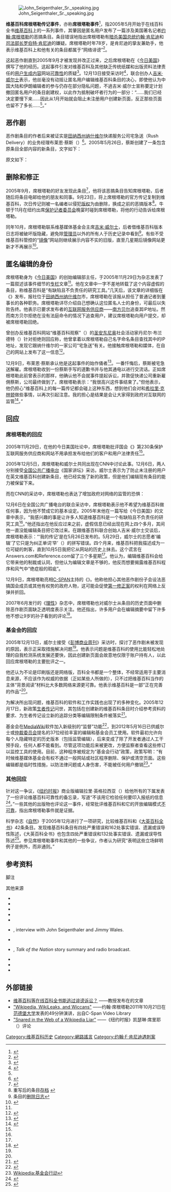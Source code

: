 [[File:John_Seigenthaler_Sr._speaking.jpg|thumb]]

'''维基百科席根塔勒传记事件'''，亦称'''席根塔勒事件'''<ref>{{cite news | url=http://www.nytimes.com/2009/08/25/technology/internet/25wikipedia.html?_r=1 | title=Wikipedia to Limit Changes to Articles on People | work=The New York Times | date=2009-08-24 | accessdate=2012-04-07 | author=Cohen, Noam | archive-date=2022-03-27 | archive-url=https://web.archive.org/web/20220327011739/https://www.nytimes.com/2009/08/25/technology/internet/25wikipedia.html?_r=1 }}</ref>，指2005年5月开始于在线百科全书[[维基百科|维基百科]]上的一系列事件，其肇因是匿名用户发布了一篇涉及美国著名记者[[约翰·席根塔勒|约翰·席根塔勒]]的恶搞条目。条目错误地指出席根塔勒有[[肯尼迪遇刺案|暗杀]][[美国总统|美国总统]][[约翰·肯尼迪|约翰·肯尼迪]]和[[美国司法部长|司法部长]][[罗伯特·肯尼迪|罗伯特·肯尼迪]]的嫌疑。席根塔勒时年78岁，是肯尼迪的挚友兼助手，他表示维基百科上和他有关的条目都属于“网络诽谤”<ref name = "Seigenthaler2005">{{Cite web | last = Seigenthaler | first = John | title = A false Wikipedia 'biography' | url = http://www.usatoday.com/news/opinion/editorials/2005-11-29-wikipedia-edit_x.htm | publisher = USA Today | date = 2005-11-29 | accessdate = 2013-10-27 | archive-date = 2012-01-03 | archive-url = https://www.webcitation.org/64PWOeCKO?url=http://www.usatoday.com/news/opinion/editorials/2005-11-29-wikipedia-edit_x.htm | dead-url = no }}</ref>。

这起恶作剧直到2005年9月才被发现并改正过来，之后席根塔勒在《[[今日美国|今日美国]]》撰写了他的经历。这起事件引发对维基百科及其他缺乏传统纸媒和出版资料法律责任的[[用户生成内容|用户生成内容]]网站[[维基百科的可靠性|可靠性]]的质疑<ref>{{cite web| url=http://stateofthemedia.org/2006/overview/public-attitudes/| title=The State of the News Media 2006| work=The Project for Excellence in Journalism| date=2009-09-14| access-date=2016-02-14| archive-url=https://web.archive.org/web/20160322173754/http://www.stateofthemedia.org/2006/overview/public-attitudes/| archive-date=2016-03-22| dead-url=yes}}</ref>。12月13日接受采访时<ref name="Helm">{{cite web|last=Helm|first=Burt|title=Wikipedia: "A Work in Progress"|url=http://www.businessweek.com/stories/2005-12-13/wikipedia-a-work-in-progress|work=BusinessWeek Online|publisher=Bloomberg Businessweek|accessdate=2013-10-16|archive-date=2012-07-08|archive-url=https://web.archive.org/web/20120708062333/http://www.businessweek.com/stories/2005-12-13/wikipedia-a-work-in-progress|dead-url=no}}</ref>，联合创办人[[吉米·威尔士|吉米·威尔士]]表示，他丝毫没有动摇让匿名用户编辑维基百科条目的决心，即使他认为中国大陆和伊朗编辑者的参与仍存在部分隐私问题，不過吉米·威尔士宣称要定计划撤回匿名用户的条目創建权，以此作为抵制破坏者行为的一部分：“……我们已经决定要慢下来……因此从1月开始就会阻止未注册用户创建新页面，反正那些页面也留不了多长……<ref name="Helm" />。”

== 恶作剧 ==
恶作剧条目的作者后来被证实是[[田纳西州|田纳西州]][[纳什维尔|纳什维尔]]快递服务公司宅急送（Rush Delivery）的业务经理布莱恩·蔡斯（{{lang|en|Brian Chase}}）<ref name=economist>{{cite news | title=The wiki principle | date=2006-04-20 | publisher=Economist | url=http://www.economist.com/node/6794228 | accessdate=2016-02-14 | archive-date=2018-02-07 | archive-url=https://web.archive.org/web/20180207040549/http://www.economist.com/node/6794228 }}</ref>。2005年5月26日，蔡斯创建了一条包含原条目全部内容的新条目，文字如下：
{{SquoteH|w=50%|bg=#FFE5B4|bc=#EAE4C2}}<div style="text-align: left;">
{{cquote|老约翰·席根塔勒在20世纪60年代初是司法部长罗伯特·肯尼迪的助手。曾有一段时间，有人认为他直接参与了约翰和他弟弟鲍比为主凶的肯尼迪家族谋杀案，但没有证据支撑。<br>约翰·席根塔勒1972年搬到苏联，1984年归美，尔后创办了美国最大的公关公司之一。}} 
</div>{{SquoteF}}

原文如下：
{{SquoteH|w=50%|bg=#FFE5B4|bc=#EAE4C2}}<div style="text-align: left;">
{{cquote|''John Seigenthaler Sr. was the assistant to Attorney General Robert Kennedy in the early 1960s. For a short time, he was thought to have been directly involved in the Kennedy assassinations of both John, and his brother, Bobby. Nothing was ever proven. ''<br>''John Seigenthaler moved to the Soviet Union in 1972, and returned to the United States in 1984. He started one of the country's largest public relations firms shortly thereafter.''}}
</div>{{SquoteF}}

== 删除和修正 ==
2005年9月，席根塔勒的好友{{le|小维克多·约翰逊|Victor S. Johnson, Jr.}}发现此条目<ref>{{cite news|last1=Carney|first1=John I.|title=Seigenthaler battles online encyclopedia|url=http://www.t-g.com/story/1139621.html|accessdate=2014-09-30|work=Shelbyville Times-Gazette|date=2006-02-13|archive-date=2014-10-06|archive-url=https://web.archive.org/web/20141006111337/http://www.t-g.com/story/1139621.html}}</ref>，他将该恶搞条目告知席根塔勒，后者随后将条目电邮给他的朋友和同事。9月23日，{{le|埃里克·牛顿|Eric Newton}}将{{le|自由论坛 (美国)|Freedom Forum|自由论坛}}上席根塔勒的官方传记复制到维基百科，次日传记则被一名编者以侵犯[[版权|版权]]为由删除，换成之前的恶搞版本<ref>重写后的条目[http://en.wikipedia.org/w/index.php?title=John_Seigenthaler&oldid=23944523 存档] {{Wayback|url=http://en.wikipedia.org/w/index.php?title=John_Seigenthaler&oldid=23944523 |date=20220609121313 }}</ref>。牛顿于11月在纽约出席[[保护记者委员会|保护记者委员会]]晚宴时碰到席根塔勒，将他的行动告诉给席根塔勒。

同年10月，席根塔勒联系维基媒体基金会主席[[吉米·威尔士|吉米·威尔士]]，后者借维基百科版本日志将被破坏版隐藏，避免除[[系统管理员|管理员]]以外的所有人于历史记录中看到<ref>条目的[http://en.wikipedia.org/w/index.php?title=Special:Log&type=delete&user=Essjay&page=John+Seigenthaler+Sr.Two 删除日志]</ref>。有些不受维基百科管控的“[[Wikipedia:维基百科拷贝网站|镜像]]”网站则继续展示内容不实的旧版，直至几星期后镜像网站更新才不再展示<ref>{{cite book|last=Dalby|first=Andrew|title=The World and Wikipedia: How we are editing reality|url=https://archive.org/details/worldwikipediaho0000dalb|year=2009|publisher=Siduri|location=Somerset|isbn=978-0-9562052-0-9|page=[https://archive.org/details/worldwikipediaho0000dalb/page/59 59]}}</ref>。

== 匿名编辑的身份 ==
{{Wikinews|Author of Wikipedia character assassination takes responsibility|席根塔勒刺客传记案作者承担责任|en}}
席根塔勒身为《[[今日美国|今日美国]]》的创始编辑部主任，于2005年11月29日为杂志发表了一篇叙述该事件细节的[[社论对页版|专栏]]文章<ref name = "Seigenthaler2005" />。他在文章中一字不差地转载了这个内容虚假的条目，称维基百科是“有缺陷且不负责任的研究工具。”几天后，该文章的详细版在《{{le|田纳西人日报|The Tennessean}}》发布，报社位于[[田纳西州|田纳西州]][[纳什维尔|纳什维尔]]市，席根塔勒在该报从担任了普通记者到董事长的各种职务。席根塔勒详尽介绍自己想确认这位匿名人士的身份，可最后以失败告终。他表示已要求发布者的[[互联网服务供应商|互联网服务供应商]]——[[南方贝尔|南方贝尔]]追查其IP地址。然而南方贝尔拒绝在没有法庭命令的情况下追查用户，建议席根塔勒向用户提交{{le|匿名人士传票|Doe subpoena}}，却被席根塔勒回绝。

曾创办反维基百科网站“维基百科观察”（{{lang|en|Wikipedia Watch}}）的[[圣安东尼奥|圣安东尼奥]]社会活动家丹尼尔·布兰德特（{{lang|en|Daniel Brandt}}）针对拒绝则回应称，他曾拿着以席根塔勒自己名字命名条目查找其中的IP地址，发现它跟纳什维尔的一家公司“宅急送”有关。他接触席根塔勒和媒体，在自己的网站上发布了这一信息<ref>{{cite web | authorlink = Daniel Terdiman | title = In search of the Wikipedia prankster | publisher = CNET News | date = 2005-12-15 | url = http://news.cnet.com/In+search+of+the+Wikipedia+prankster/2008-1029_3-5995977.html?tag=st.num }}</ref>。

12月9日，布莱恩·蔡斯承认他是这起事件的始作俑者<ref>{{cite web|archiveurl=https://web.archive.org/web/20070212171844/http://www.firstamendmentcenter.org/news.aspx?id=17798 |url=http://www.firstamendmentcenter.org/news.aspx?id=17798 |archivedate=2007-02-12 |title=Founder shares cautionary tale of libel in cyberspace |first=Brian J. |last=Buchanan |publisher=First Amendment Center |date=2006-11-17 |accessdate=2011-10-04 |deadurl=yes }}</ref>。一番忏悔后，蔡斯被宅急送解雇。席根塔勒收到一份蔡斯手写的道歉书并与他其通电以进行交流话。正如席根塔勒此前曾表示的那样，他确认他不会就事件提起诉讼，并敦促快递公司重新雇佣蔡斯，公司最终做到了。席根塔勒表示：“我很高兴这件事结束了。”但他表示，他仍担心“维基百科上的每一篇传记都会碰上这种东西，想到他们会对{{le|汤姆·迪莱|Tom DeLay}}和[[希拉里·克林顿|希拉里·克林顿]]做些事情，以再次引起注意。我的担心是结果是会让大家得到政府对互联网的监管<ref name = "Page2005">{{Cite web | last =  | first =  | authorlink = Susan Page | title = Author apologizes for fake Wikipedia biography | url = http://www.usatoday.com/tech/news/2005-12-11-wikipedia-apology_x.htm | publisher = USA Today | date = 2005-12-11 | accessdate = 2013-10-27 | archive-date = 2012-01-03 | archive-url = https://www.webcitation.org/64PWMocok?url=http://www.usatoday.com/tech/news/2005-12-11-wikipedia-apology_x.htm | dead-url = no }}</ref>。”

== 回应 ==
=== 席根塔勒的回应 ===
2005年11月29日，在他的今日美国社论中，席根塔勒批评国会《{{le|通信规范法案|Communications Decency Act}}》第230条保护互联网服务供应商和网站不用承担发布给他们的客户和用户法律责任<ref name = "Seigenthaler2005" />。

{{cquote|联邦法律也保护[[南方贝尔|南方贝尔]]、[[美国在线|美国在线]]、[[MCI|MCI]]、维基百科等等网上企业免受诽谤诉讼的侵害。1996年通过的《通信规范法案》第230条明确规定“任何交互式计算机服务的提供商或用户都不得以发布者或发言人的身份被对待。”这从法律术语上意味着互联网服务供应商不像纸媒和广播公司，其他人不能起诉其诽谤攻击公民。
<br>由此看来，我们生活在给全球通信和科研带来惊人机会的新媒体宇宙中，但志愿破坏者和恶意伤人的知识分子穿插其中。国会催生和保护了他们。}}

2005年12月5日，席根塔勒和威尔士共同出现在CNN中讨论此事。12月6日，两人分别接受[[全国公共广播电台|全国公共广播电台]]《国家讲坛》采访。威尔士表示为了防止未注册的用户在英文维基百科创建新条目，他已经实施了新的政策，但是他们编辑现有条目的能力被保留下来。

而在CNN的采访中，席根塔勒也表达了增加政府对网络的监管的恐惧：

{{cquote|......我要说说我是在什么地方对这种势头感到担忧。明年我们将进入大选年。每一位政客都想要让他或她自己服从于某一种针对我和其他人的蛮横解说。恐怕我们会因此得到对媒体的监管。我告诉你，我觉得如果你不能把它改过来，既改正历史又改正传记页面，我认为它就会成为真正的麻烦，而我们不得不为了保证政府监管你而战斗。}}

12月6日在全国公共广播电台的联合采访中，席根塔勒表示他不希望为维基百科做任何事，因为他不赞成它的基本设定。2005年末他在一篇写给《今日美国》的文章中表示，“我感兴趣的事是让许多人知道维基百科是一个有缺陷且不负责任的研究工具<ref name = "Seigenthaler2005" />。”他还指出在他反应过来之前，虚假信息已经出现在网上四个多月，其间他一直没能编辑条目把它改过来。在跟维基百科联合创始人吉米·威尔士交谈后，席根塔勒表示：“‘我的传记’是在5月26日发布的。5月29日，威尔士的志愿者‘编辑’了它只是为纠正单词‘早’（{{lang|en|early}}）的拼写错误。四个月来，维基百科把我描述成为一位可疑的刺客，直到10月5日我把它从网站的历史上抹去。这个谎言在Answers.com和Reference.com留了三个多星期<ref name = "Seigenthaler2005" />。他认为，编辑维基百科会给它带来他的制裁或认同，但他认为编辑文章是不够的，他反而想要揭露维基百科程序和风气中“绝症般的瑕疵”。

12月9日，席根塔勒亮相[[C-SPAN|C-SPAN]]{{le|布莱恩·兰博|Brian Lamb}}主持的《{{le|华盛顿周刊|Washington Journal}}》。他称他担心其他恶作剧份子会设法恶搞国会成员或其他有权势的政府人物，这可能会促使[[美国宪法第一修正案|第一修正案]]的权利在网络上反弹并折回。

2007年6月发行的《[[理性_(杂志)|理性]]》杂志中，席根塔勒也对威尔士从条目的历史页面中删除恶作剧页面缺乏透明度表示关注。他还指出，许多用户会在编辑摘要中留下许多他不想让9岁的孙子看到的评论<ref name="Mangu-Ward">{{cite journal  | last=Mangu-Ward  | first=Katherine  | title=Wikipedia and Beyond: Jimmy Wales' sprawling vision (with login)  | journal=Reason Magazine  | volume=  | issue=  | pages=20–29  | date=June 2007  | url=http://reason.com/archives/2007/05/30/wikipedia-and-beyond/1  | accessdate=2013-10-27  | archive-date=2018-07-19  | archive-url=https://web.archive.org/web/20180719121610/http://reason.com/archives/2007/05/30/wikipedia-and-beyond/1  }}</ref>。

=== 基金会的回应 ===
2005年12月13日，威尔士接受《[[彭博商业周刊|彭博商业周刊]]》采访时，探讨了恶作剧未被发现的原因，表示正采取措施解决问题<ref name="Helm" />。他表示问题是维基百科的使用比能轻松地处理的自我检测系统发展还要快，因此创建新页面会故意地仅限于账户持有人，以此回应席根塔勒的主要批评之一。

他还认为不论是印刷版还是网络版，百科全书都是一个整体，不经常适用于主要消息来源，不应该作为权威的依据（正如某些人所做的），只不过把维基百科当作的主体“背景阅读”材料比大多数网络来源更可靠。他表示维基百科是一部“正在完善的作品”<ref name="Helm"/>。

为解决所出现问题，维基百科的软件和工作实践也出现了的多种变化。2005年12月17日，新政策[[Wikipedia:生者传记|生者传记]]问世，其包括在创建新的维基百科条目时介绍参考资料的要求、为生者传记设立新的追踪分类等编辑限制条件被落实<ref>{{cite web|url=https://en.wikipedia.org/wiki/Wikipedia:Wikipedia_Signpost/2005-12-05/In_the_news|title=Wikipedia:Wikipedia Signpost/2005-12-05/In the news|publisher=Wikipedia|date=2005-12-05|access-date=2016-12-01|archive-date=2022-06-16|archive-url=https://web.archive.org/web/20220616183637/https://en.wikipedia.org/wiki/Wikipedia:Wikipedia_Signpost/2005-12-05/In_the_news}}</ref>。

基金会在[[MediaWiki|MediaWiki]]软件加入新级别的“监督”功能<ref>{{cite web |url=https://en.wikipedia.org/wiki/Wikipedia:Wikipedia_Signpost/2006-06-05/Oversight |work=Wikipedia Signpost |title=New revision-hiding feature added |date=2006-06-05 |author=Ral315 |access-date=2016-02-14 |archive-date=2016-01-30 |archive-url=https://web.archive.org/web/20160130174335/https://en.wikipedia.org/wiki/Wikipedia:Wikipedia_Signpost/2006-06-05/Oversight }}</ref>，到2012年5月16日已供威尔士或[[仲裁委员会|仲裁委员会]]提名的37位经验丰富的编辑和基金会员工使用。软件最初允许向每个人隐藏特定的历史版本（包括监管编辑），后来变成了除了开发者通过人工干预手段，任何人都不能看到。尽管这项功能后来被更改，方便监察者查看这些修订以监控工具的使用。目前，这种程序被规定为“基金会行动”政策，政策写明：“有时候维基媒体基金会有权不通过一般网站或社区程序删除、保护或清空页面。这些编辑都是临时性措施，以防法律问题或人身伤害，不能被任何用户撤销<ref name="wp-office-actions">[[Wikipedia:基金会行动|Wikipedia:基金会行动]]</ref>。”

=== 其他回应 ===
针对这一争议，《[[纽约时报|纽约时报]]》商业版编辑拉里·英格拉西亚（{{lang|en|Larry Ingrassia}}）给他所有的下属发表了一份评论维基百科可靠性的备忘录，写道“不该用它检验任何要印入报纸的信息<ref>{{cite web |title=The New York Times Business editor Larry Ingrassia's memo "Wiki-whatdia?" |archiveurl=https://web.archive.org/web/20060308105249/http://poynter.org/forum/view_post.asp?id=10748 |archivedate=2006-03-08 |date=2005-12-07 |url=http://poynter.org/forum/view_post.asp?id=10748 }}</ref>。”一些其他的出版物也评论这一事件，经常批评维基百科和它的开放编辑模式[[维基百科的可靠性|不可靠]]，指出席根塔勒事件就是证据。

{{Wikinews|Wikipedia and Britannica about as accurate in science entries, reports Nature|《自然》报告维基百科和《大英百科全书》科学条目的正确性|en}}
科学杂志《[[自然_(期刊)|自然]]》于2005年12月进行了一项研究，比较维基百科和《[[大英百科全书|大英百科全书]]》42条{{le|硬科学与软科学|Hard and soft science|硬科学}}条目。发现维基百科条目有四处严重错误和162处事实错误、遗漏或误导性陈述，《大英百科全书》也包含四处严重错误和132处事实错误、遗漏或误导性陈述<ref name="Giles2005">{{cite journal  | last =Giles  | first =Jim  | title =Special Report: Internet encyclopaedias go head to head  | journal =Nature  | volume =438  | issue =7070  | pages =900–901  | date =2005-12-15  | url =http://www.nature.com/nature/journal/v438/n7070/full/438900a.html  | doi =10.1038/438900a  | id =  | accessdate =2013-10-27  | pmid =16355180  | bibcode =2005Natur.438..900G  | archive-date =2009-11-24  | archive-url =https://web.archive.org/web/20091124180014/http://www.nature.com/nature/journal/v438/n7070/full/438900a.html  | dead-url =no  }}</ref>。参见席根塔勒事件和其他的一些争议，作者认为研究“表明这些立场鲜明例子是例外，而非通则。”

== 参考资料 ==
;脚注
{{reflist|2}}

;其他来源
* {{cite news |url=http://www.corante.com/many/archives/2005/12/17/wikipedia_academia_and_seigenthaler.php |title=Wikipedia, academia and Seigenthaler |first=Danah |last=Boyd |work=Corante.com |date=2005-12-17 |deadurl=yes |archiveurl=https://web.archive.org/web/20051220135636/http://www.corante.com/many/archives/2005/12/17/wikipedia_academia_and_seigenthaler.php |archivedate=2005-12-20 }}
* {{cite news | last=Cooper | first=Charles | title=Wikipedia and the nature of truth | date=2005-12-02 | publisher=News.com | url=http://news.cnet.com/Wikipedia+and+the+nature+of+truth/2010-1025_3-5979331.html}}
* {{cite news | last=Lamb | first=Brian | title=Interview with John Seigenthaler | date=2005-12-09 | publisher=C-SPAN Washington Journal}}
* {{cite news | last=Mielczarek | first=Natalia | title=Fake online biography created as 'joke' | date=2005-12-11 | publisher=The Tennessean | url=http://www.tennessean.com/apps/pbcs.dll/article?AID=/20051211/NEWS01/512110366/1006/NEWS }}{{Dead link|date=2020年7月 |bot=InternetArchiveBot |fix-attempted=yes }}
* {{cite news| url=http://www.theregister.co.uk/2005/12/12/wikipedia_no_responsibility/| title=There's no Wikipedia entry for 'moral responsibility'| publisher=The Register (UK)| date=2005-12-12| first=Andrew| last=Orlowski| accessdate=2016-02-14| archive-date=2010-11-11| archive-url=https://web.archive.org/web/20101111050111/http://www.theregister.co.uk/2005/12/12/wikipedia_no_responsibility/| dead-url=no}}
* {{cite news | last=Phillips | first=Kyra | title=''Live From...'' Transcript | date=2005-12-05 | publisher=CNN | url=http://transcripts.cnn.com/TRANSCRIPTS/0512/05/lol.02.html | accessdate=2016-02-14 | archive-date=2021-05-07 | archive-url=https://web.archive.org/web/20210507162306/http://transcripts.cnn.com/TRANSCRIPTS/0512/05/lol.02.html }}, interview with John Seigenthaler and Jimmy Wales.
* {{cite news | author=NPR | title=Wikipedia joker eats humble pie | date=2005-12-12 | publisher=BBC News | url=http://news.bbc.co.uk/1/hi/technology/4520678.stm | accessdate=2016-02-14 | archive-date=2019-09-06 | archive-url=https://web.archive.org/web/20190906145402/http://news.bbc.co.uk/1/hi/technology/4520678.stm }}
* {{cite news | author=NPR | title=Wikipedia to Require Contributors to Register | date=2005-12-06 | publisher=National Public Radio | url=http://www.npr.org/templates/story/story.php?storyId=5041077 | accessdate=2016-02-14 | archive-date=2022-03-24 | archive-url=https://web.archive.org/web/20220324220828/https://www.npr.org/templates/story/story.php?storyId=5041077 }}, ''Talk of the Nation'' story summary and radio broadcast.
* {{cite news | last=Seigenthaler | first=John | title=Truth can be at risk in the world of the web | date=2005-12-04 | publisher=The Tennessean | url=http://www.tennessean.com/apps/pbcs.dll/article?AID=/20051204/NEWS01/512040352/1006/NEWS}}{{dead link|date=October 2013}}
* {{cite news | last=Terdiman | first=Daniel | title=Growing pains for Wikipedia | date=2005-12-05 | publisher=News.com | url=http://news.cnet.com/Growing+pains+for+Wikipedia/2100-1025_3-5981119.html | accessdate=2016-02-14 | archive-date=2014-07-14 | archive-url=https://web.archive.org/web/20140714115915/http://news.cnet.com/Growing+pains+for+Wikipedia/2100-1025_3-5981119.html }}
* {{cite news | last=Terdiman | first=Daniel | title=Is Wikipedia safe from libel liability? | date=2005-12-07 | publisher=News.com | url=http://news.cnet.com/2102-1025_3-5984880.html?tag=st.util.print}}
== 外部链接 ==
* [http://writ.news.findlaw.com/ramasastry/20051212.html 维基百科等在线百科全书能逃过诽谤诉讼？] {{Wayback|url=http://writ.news.findlaw.com/ramasastry/20051212.html |date=20130127024343 }}——{{le|安妮塔·拉马萨斯特里|Anita Ramasastry}}教授发布在{{le|Writ|Writ (website)}}的文章
* [http://www.c-spanvideo.org/program/302229-1 "Wikipedia, WikiLeaks, and Wiccans"] {{Wayback|url=http://www.c-spanvideo.org/program/302229-1 |date=20121221064247 }}——约翰·席根塔勒2011年10月21日在[[范德堡大学|范德堡大学]]发表的49分钟演讲，出自C-Span Video Library
* [http://www.nytimes.com/2005/12/04/weekinreview/04seelye.html?pagewanted=all&_r=0 "Snared in the Web of a Wikipedia Liar"] {{Wayback|url=http://www.nytimes.com/2005/12/04/weekinreview/04seelye.html?pagewanted=all&_r=0 |date=20131204114854 }}——《纽约时报》凯瑟琳·席里耶（{{lang|en|Katharine Q. Seelye}}）评论

{{维基百科}}

[[Category:维基百科历史|Category:维基百科历史]]
[[Category:網路謠言|Category:網路謠言]]
[[Category:约翰·F·肯尼迪遇刺案|Category:约翰·F·肯尼迪遇刺案]]